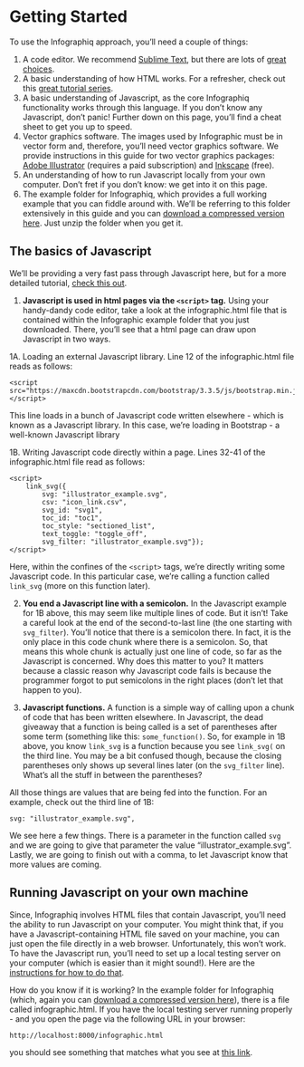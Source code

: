 # Getting Started {#getting_started}

To use the Infographiq approach, you'll need a couple of things:

1.  A code editor. We recommend [Sublime Text](https://www.sublimetext.com/), but there are lots of [great choices](https://www.creativebloq.com/advice/best-code-editors).
2.  A basic understanding of how HTML works. For a refresher, check out this [great tutorial series](https://www.w3schools.com/html/default.asp).
3.  A basic understanding of Javascript, as the core Infographiq functionality works through this language. If you don't know any Javascript, don't panic! Further down on this page, you'll find a cheat sheet to get you up to speed.
4.  Vector graphics software. The images used by Infographic must be in vector form and, therefore, you'll need vector graphics software. We provide instructions in this guide for two vector graphics packages: [Adobe Illustrator](https://www.adobe.com/products/illustrator.html) (requires a paid subscription) and [Inkscape](https://inkscape.org/) (free).
5.  An understanding of how to run Javascript locally from your own computer. Don't fret if you don't know: we get into it on this page.
6.  The example folder for Infographiq, which provides a full working example that you can fiddle around with. We'll be referring to this folder extensively in this guide and you can [download a compressed version here](https://marinebon.org/infographiqJS/infographiq_example.zip). Just unzip the folder when you get it.

## The basics of Javascript {#javascript_basics}

We'll be providing a very fast pass through Javascript here, but for a more detailed tutorial, [check this out](https://www.w3schools.com/js/default.asp).

1.  **Javascript is used in html pages via the `<script>` tag.** Using your handy-dandy code editor, take a look at the infographic.html file that is contained within the Infographic example folder that you just downloaded. There, you'll see that a html page can draw upon Javascript in two ways.

1A. Loading an external Javascript library. Line 12 of the infographic.html file reads as follows:

    <script src="https://maxcdn.bootstrapcdn.com/bootstrap/3.3.5/js/bootstrap.min.js"></script>

This line loads in a bunch of Javascript code written elsewhere - which is known as a Javascript library. In this case, we're loading in Bootstrap - a well-known Javascript library

1B. Writing Javascript code directly within a page. Lines 32-41 of the infographic.html file read as follows:

    <script>
        link_svg({
            svg: "illustrator_example.svg", 
            csv: "icon_link.csv", 
            svg_id: "svg1", 
            toc_id: "toc1",
            toc_style: "sectioned_list",
            text_toggle: "toggle_off",
            svg_filter: "illustrator_example.svg"});
    </script>

Here, within the confines of the `<script>` tags, we're directly writing some Javascript code. In this particular case, we're calling a function called `link_svg` (more on this function later).

2.  **You end a Javascript line with a semicolon.** In the Javascript example for 1B above, this may seem like multiple lines of code. But it isn't! Take a careful look at the end of the second-to-last line (the one starting with `svg_filter`). You'll notice that there is a semicolon there. In fact, it is the only place in this code chunk where there is a semicolon. So, that means this whole chunk is actually just one line of code, so far as the Javascript is concerned. Why does this matter to you? It matters because a classic reason why Javascript code fails is because the programmer forgot to put semicolons in the right places (don't let that happen to you).

3.  **Javascript functions.** A function is a simple way of calling upon a chunk of code that has been written elsewhere. In Javascript, the dead giveaway that a function is being called is a set of parentheses after some term (something like this: `some_function()`. So, for example in 1B above, you know `link_svg` is a function because you see `link_svg(` on the third line. You may be a bit confused though, because the closing parentheses only shows up several lines later (on the `svg_filter` line). What's all the stuff in between the parentheses?

All those things are values that are being fed into the function. For an example, check out the third line of 1B:

    svg: "illustrator_example.svg",

We see here a few things. There is a parameter in the function called `svg` and we are going to give that parameter the value "illustrator_example.svg". Lastly, we are going to finish out with a comma, to let Javascript know that more values are coming.

## Running Javascript on your own machine {#localhost}

Since, Infographiq involves HTML files that contain Javascript, you'll need the ability to run Javascript on your computer. You might think that, if you have a Javascript-containing HTML file saved on your machine, you can just open the file directly in a web browser. Unfortunately, this won't work. To have the Javascript run, you'll need to set up a local testing server on your computer (which is easier than it might sound!). Here are the [instructions for how to do that](https://developer.mozilla.org/en-US/docs/Learn/Common_questions/set_up_a_local_testing_server#running_a_simple_local_http_server).

How do you know if it is working? In the example folder for Infographiq (which, again you can [download a compressed version here](https://marinebon.org/infographiqJS/infographiq_example.zip)), there is a file called infographic.html. If you have the local testing server running properly - and you open the page via the following URL in your browser:

    http://localhost:8000/infographic.html

you should see something that matches what you see at [this link](https://marinebon.org/infographiqJS/infographiq_example/infographic.html).
